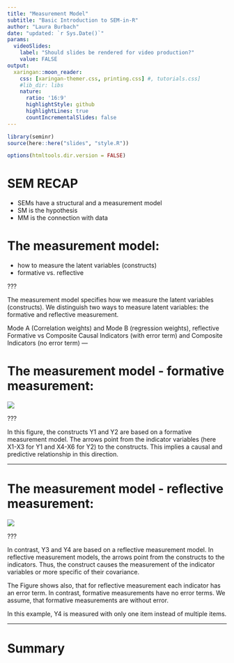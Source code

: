 ```yaml
---
title: "Measurement Model"
subtitle: "Basic Introduction to SEM-in-R"
author: "Laura Burbach"
date: "updated: `r Sys.Date()`"
params:
  videoSlides: 
    label: "Should slides be rendered for video production?"
    value: FALSE
output:
  xaringan::moon_reader:
    css: [xaringan-themer.css, printing.css] #, tutorials.css]
    #lib_dir: libs
    nature:
      ratio: '16:9'
      highlightStyle: github
      highlightLines: true
      countIncrementalSlides: false
---
```


```r
library(seminr)
source(here::here("slides", "style.R"))
```

```r
options(htmltools.dir.version = FALSE)
```

# SEM RECAP

- SEMs have a structural and a measurement model
- SM is the hypothesis
- MM is the connection with data



# The measurement model:

* how to measure the latent variables (constructs)
* formative vs. reflective


???

The measurement model specifies how we measure the latent variables (constructs).
We distinguish two ways to measure latent variables: the formative and reflective measurement. 

Mode A (Correlation weights) and Mode B (regression weights), reflective
Formative vs Composite
Causal Indicators (with error term) and Composite Indicators (no error term)
---

# The measurement model - formative measurement:

![](figures/simplepath2x.png)


???

In this figure, the constructs Y1 and Y2 are based on a formative measurement model. 
The arrows point from the indicator variables (here X1-X3 for Y1 and X4-X6 for Y2) to the constructs. 
This implies a causal and predictive relationship in this direction.


---



# The measurement model - reflective measurement:

![](figures/simplepath2x.png)


???

In contrast, Y3 and Y4 are based on a reflective measurement model. 
In reflective measurement models, the arrows point from the constructs to the indicators.
Thus, the construct causes the measurement of the indicator variables or more specific of their covariance. 

The Figure shows also, that for reflective measurement each indicator has an error term. 
In contrast, formative measurements have no error terms. 
We assume, that formative measurements are without error.

In this example, Y4 is measured with only one item instead of multiple items. 

---

# Summary

